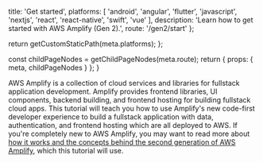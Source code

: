 
  title: 'Get started',
  platforms: [
    'android',
    'angular',
    'flutter',
    'javascript',
    'nextjs',
    'react',
    'react-native',
    'swift',
    'vue'
  ],
description: 'Learn how to get started with AWS Amplify (Gen 2).',
  route: '/gen2/start'
};

  return getCustomStaticPath(meta.platforms);
};

  const childPageNodes = getChildPageNodes(meta.route);
  return {
    props: {
      meta,
      childPageNodes
    }
  };
}

AWS Amplify is a collection of cloud services and libraries for fullstack application development. Amplify provides frontend libraries, UI components, backend building, and frontend hosting for building fullstack cloud apps. This tutorial will teach you how to use Amplify's new code-first developer experience to build a fullstack application with data, authentication, and frontend hosting which are all deployed to AWS. If you're completely new to AWS Amplify, you may want to read more about [how it works and the concepts behind the second generation of AWS Amplify](/gen2/how-amplify-works/concepts/), which this tutorial will use.

<Overview childPageNodes={props.childPageNodes} />
